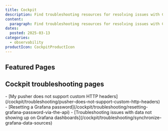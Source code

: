 ```yaml
---
title: Cockpit
description: Find troubleshooting resources for resolving issues with Cockpit.
content:
  paragraph: Find troubleshooting resources for resolving issues with Cockpit.
dates:
  posted: 2025-03-13
categories:
  - observability
productIcon: CockpitProductIcon
---
```


<ProductHeader
  productName="Cockpit troubleshooting"
  productLogo="cockpit"
  description="Learn how to fix common issues with Scaleway's Observability Cockpit."
/>

## Featured Pages

<Grid>
    <Card
      title="Cockpit FAQ"
      description="General info on Cockpit."
      url="/cockpit/faq/"
      label="See more"
    />
    <Card
      title="My pusher does not support custom HTTP headers"
      description="This page helps you with solutions to handle pushers that do not support custom HTTP headers."
      url="/cockpit/troubleshooting/pusher-does-not-support-custom-http-headers/"
      label="See more"
    />
    <Card
      title="Resetting a Grafana password"
      description="Learn how to reset your Grafana user password using the Scaleway console."
      url="/cockpit/troubleshooting/resetting-grafana-password-via-the-api/"
      label="See more"
    />
</Grid>
<Grid>
    <Card
      title="Troubleshooting issues with data not showing up on Grafana dashboards"
      description="Fix Grafana data synchronization issues and ensure data appears on Cockpit dashboards with this troubleshooting guide."
      url="/cockpit/troubleshooting/synchronize-grafana-data-sources/"
      label="See more"
    />
</Grid>

## Cockpit troubleshooting pages

<LinksList>
  - [My pusher does not support custom HTTP headers](/cockpit/troubleshooting/pusher-does-not-support-custom-http-headers)
  - [Resetting a Grafana password](/cockpit/troubleshooting/resetting-grafana-password-via-the-api)
  - [Troubleshooting issues with data not showing up on Grafana dashboards](/cockpit/troubleshooting/synchronize-grafana-data-sources)
</LinksList>
